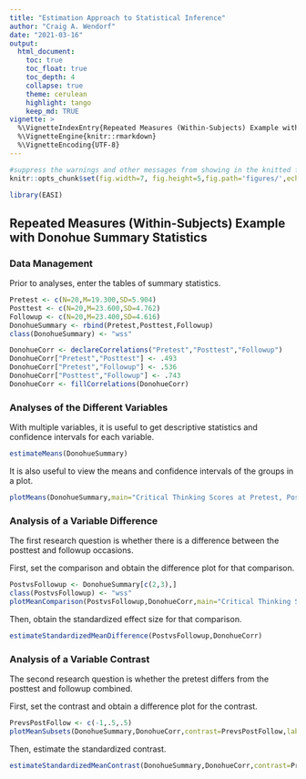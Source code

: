 ```yaml
---
title: "Estimation Approach to Statistical Inference"
author: "Craig A. Wendorf"
date: "2021-03-16"
output:
  html_document:
    toc: true
    toc_float: true
    toc_depth: 4
    collapse: true
    theme: cerulean
    highlight: tango
    keep_md: TRUE
vignette: >
  %\VignetteIndexEntry{Repeated Measures (Within-Subjects) Example with Donohue Summary Statistics}
  %\VignetteEngine{knitr::rmarkdown}
  %\VignetteEncoding{UTF-8}
---
```


```r
#suppress the warnings and other messages from showing in the knitted file.
knitr::opts_chunk$set(fig.width=7, fig.height=5,fig.path='figures/',echo=TRUE,warning=FALSE,message=FALSE)
```

```r
library(EASI)
```

## Repeated Measures (Within-Subjects) Example with Donohue Summary Statistics

### Data Management

Prior to analyses, enter the tables of summary statistics.

```r
Pretest <- c(N=20,M=19.300,SD=5.904)
Posttest <- c(N=20,M=23.600,SD=4.762)
Followup <- c(N=20,M=23.400,SD=4.616)
DonohueSummary <- rbind(Pretest,Posttest,Followup)
class(DonohueSummary) <- "wss"

DonohueCorr <- declareCorrelations("Pretest","Posttest","Followup")
DonohueCorr["Pretest","Posttest"] <- .493
DonohueCorr["Pretest","Followup"] <- .536
DonohueCorr["Posttest","Followup"] <- .743
DonohueCorr <- fillCorrelations(DonohueCorr)
```

### Analyses of the Different Variables

With multiple variables, it is useful to get descriptive statistics and confidence intervals for each variable.

```r
estimateMeans(DonohueSummary)
```

It is also useful to view the means and confidence intervals of the groups in a plot.

```r
plotMeans(DonohueSummary,main="Critical Thinking Scores at Pretest, Posttest, and Followup")
```
 
### Analysis of a Variable Difference

The first research question is whether there is a difference between the posttest and followup occasions.

First, set the comparison and obtain the difference plot for that comparison.

```r
PostvsFollowup <- DonohueSummary[c(2,3),]
class(PostvsFollowup) <- "wss"
plotMeanComparison(PostvsFollowup,DonohueCorr,main="Critical Thinking Scores of Posttest vs Followup")
```

Then, obtain the standardized effect size for that comparison.

```r
estimateStandardizedMeanDifference(PostvsFollowup,DonohueCorr)
```

### Analysis of a Variable Contrast

The second research question is whether the pretest differs from the posttest and followup combined.

First, set the contrast and obtain a difference plot for the contrast.

```r
PrevsPostFollow <- c(-1,.5,.5)
plotMeanSubsets(DonohueSummary,DonohueCorr,contrast=PrevsPostFollow,labels=c("Pretest","Post&Follow"),main="Critical Thinking Scores of Prestest vs Posttest and Followup Combined",ylab="Critical Thinking")
```

Then, estimate the standardized contrast.

```r
estimateStandardizedMeanContrast(DonohueSummary,DonohueCorr,contrast=PrevsPostFollow)
```
